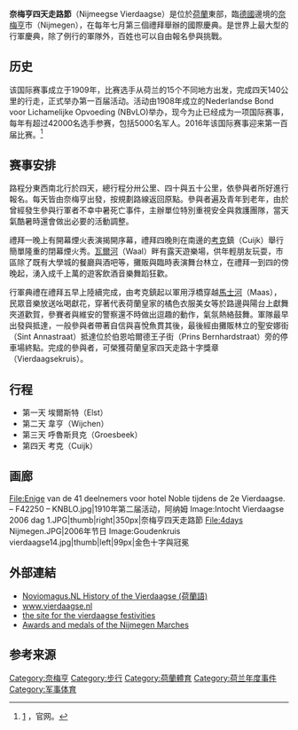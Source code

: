{{Infobox recurring event
| name         = 奈梅亨四天走路節<br>International Four Days Marches Nijmegen
| native_name  = ''Internationale Vierdaagse Afstandsmarsen Nijmegen''
| native_name_lang = nl
| logo         = Flag of the International Four Days Marches Nijmegen.svg
| logo_alt     =
| logo_caption = 奈梅亨四天走路节旗帜
| logo_size    = 125px
| image        = 1997 81 4daagse nijmegen.jpg
| image_size   = 250px
| alt          =
| caption      = 1997年节日现场
| status       = 有效
| genre        = 步行节
| date         = <!-- {{start date|df=yes|YYYY|mm|dd}} "dates=" also works, but do not use both -->
| begins       = <!-- {{start date|df=yes|YYYY|mm|dd}} -->
| ends         = <!-- {{start date|df=yes|YYYY|mm|dd}} -->
| frequency    = 年度
| venue        = 
| location     = [[奈梅亨|奈梅亨]]
| coordinates  = <!-- {{coord|LAT|LON|type:event|display=inline,title}} --> 
| country      = [[荷兰|荷兰]]
| years_active = <!-- {{age|YYYY|mm|dd}} Date of the first occurrence -->
| first        = 1909年
| founder_name =  NBvLO
| last         = 
| prev         = 
| next         = 
| participants = 
| attendance   = 
| capacity     =
| area         = 
| budget       = 
| activity     = 
| leader_name  =
| patron       = 
| organised    = <!-- "organized=" also works -->
| filing       = 
| people       = 
| member       = 
| sponsor      =
| website      = {{URL|http://www.4daagse.nl/nl/}}
| footnotes    = 
}}
'''奈梅亨四天走路節'''（Nijmeegse Vierdaagse）是位於[[荷蘭|荷蘭]]東部，臨[[德國|德國]]邊境的[[奈梅亨|奈梅亨]]市（Nijmegen），在每年七月第三個禮拜舉辦的國際慶典。是世界上最大型的行軍慶典，除了例行的軍隊外，百姓也可以自由報名參與挑戰。

== 历史 ==
该国际赛事成立于1909年，比赛选手从荷兰的15个不同地方出发，完成四天140公里的行走，正式举办第一百届活动。活动由1908年成立的Nederlandse Bond voor Lichamelijke Opvoeding (NBvLO)举办，现今为止已经成为一项国际赛事，每年有超过42000名选手参赛，包括5000名军人。2016年该国际赛事迎来第一百届比赛。<ref>[http://www.4daagse.nl/en/event/history.html] {{Wayback|url=http://www.4daagse.nl/en/event/history.html |date=20161012181400 }}，官网。</ref>

== 赛事安排 ==
路程分東西南北行於四天，總行程分卅公里、四十與五十公里，依參與者所好進行報名。每天皆由奈梅亨出發，按規劃路線返回原點。參與者遍及青年到老年，由於曾經發生參與行軍者不幸中暑死亡事件，主辦單位特別重視安全與救護團隊，當天氣酷暑時還會做出必要的活動調整。

禮拜一晚上有開幕煙火表演揭開序幕，禮拜四晚則在南邊的[[考克|考克]]鎮（Cuijk）舉行簡單隆重的閉幕煙火秀。[[瓦爾河|瓦爾河]]（Waal）畔有露天遊樂場，供年輕朋友玩耍，市區除了既有大學城的餐廳與酒吧等，攤販與臨時表演舞台林立，在禮拜一到四的傍晚起，湧入成千上萬的遊客飲酒音樂舞蹈狂歡。

行軍典禮在禮拜五早上陸續完成，由考克鎮起以軍用浮橋穿越[[馬士河|馬士河]]（Maas），民眾音樂放送吆喝獻花，穿著代表荷蘭皇家的橘色衣服美女等於路邊與陽台上獻舞夾道歡賀，參賽者與維安的警察還不時做出逗趣的動作，氣氛熱絡鼓舞。軍隊最早出發與抵達，一般參與者帶著自信與喜悅魚貫其後，最後經由攤販林立的聖安娜街（Sint Annastraat）抵達位於伯恩哈爾德王子街（Prins Bernhardstraat）旁的停車場終點。完成的參與者，可榮獲荷蘭皇家四天走路十字獎章（Vierdaagsekruis）。

== 行程 ==
* 第一天 埃爾斯特（Elst）
* 第二天 韋亨（Wijchen）
* 第三天 呼魯斯貝克（Groesbeek）
* 第四天 考克（Cuijk）

== 画廊 ==
<gallery>
File:Enige van de 41 deelnemers voor hotel Noble tijdens de 2e Vierdaagse. – F42250 – KNBLO.jpg|1910年第二届活动，阿纳姆
Image:Intocht Vierdaagse 2006 dag 1.JPG|thumb|right|350px|奈梅亨四天走路節
File:4days Nijmegen.JPG|2006年节日
Image:Goudenkruis vierdaagse14.jpg|thumb|left|99px|金色十字與冠冕
</gallery>

== 外部連結 ==
{{commonscat|International Four Days Marches Nijmegen}}
* [http://www.noviomagus.nl/Vierdaagse/vierdaagse.htm Noviomagus.NL History of the Vierdaagse (荷蘭語)]{{Wayback|url=http://www.noviomagus.nl/Vierdaagse/vierdaagse.htm |date=20110724162524 }}
* [https://web.archive.org/web/20110513204305/http://www.vierdaagse.nl/ www.vierdaagse.nl]
* [https://web.archive.org/web/20180809064638/http://nijmeegsevierdaagsefeesten.nl/ the site for the vierdaagse festivities]
* [http://www.nijmegenmedals.com  Awards and medals of the Nijmegen Marches]{{Wayback|url=http://www.nijmegenmedals.com/ |date=20200219170145 }}

== 参考来源 ==
{{Reflist}}

[[Category:奈梅亨|Category:奈梅亨]]
[[Category:步行|Category:步行]]
[[Category:荷蘭體育|Category:荷蘭體育]]
[[Category:荷兰年度事件|Category:荷兰年度事件]]
[[Category:军事体育|Category:军事体育]]
